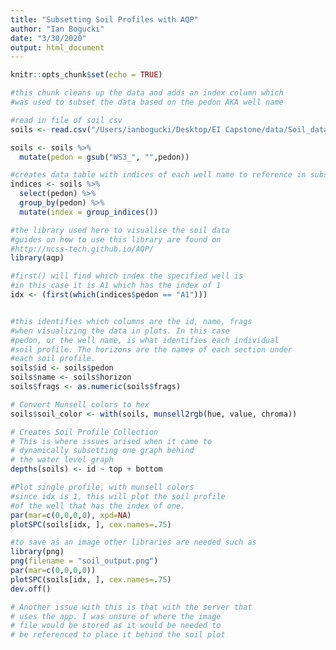 ```yaml
---
title: "Subsetting Soil Profiles with AQP"
author: "Ian Bogucki"
date: "3/30/2020"
output: html_document
---
```


```r
knitr::opts_chunk$set(echo = TRUE)
```

```r
#this chunk cleans up the data and adds an index column which 
#was used to subset the data based on the pedon AKA well name

#read in file of soil csv
soils <- read.csv("/Users/ianbogucki/Desktop/EI Capstone/data/Soil_database.csv", stringsAsFactors = FALSE)

soils <- soils %>% 
  mutate(pedon = gsub("WS3_", "",pedon))

#creates data table with indices of each well name to reference in subsetting
indices <- soils %>% 
  select(pedon) %>% 
  group_by(pedon) %>% 
  mutate(index = group_indices())

```

```r
#the library used here to visualise the soil data
#guides on how to use this library are found on 
#http://ncss-tech.github.io/AQP/
library(aqp)

#first() will find which index the specified well is
#in this case it is A1 which has the index of 1
idx <- (first(which(indices$pedon == "A1")))


#this identifies which columns are the id, name, frags
#when visualizing the data in plots. In this case
#pedon, or the well name, is what identifies each individual 
#soil profile. The horizons are the names of each section under
#each soil profile. 
soils$id <- soils$pedon
soils$name <- soils$horizon
soils$frags <- as.numeric(soils$frags)

# Convert Munsell colors to hex
soils$soil_color <- with(soils, munsell2rgb(hue, value, chroma))

# Creates Soil Profile Collection
# This is where issues arised when it came to
# dynamically subsetting one graph behind
# the water level graph
depths(soils) <- id ~ top + bottom

#Plot single profile, with munsell colors
#since idx is 1, this will plot the soil profile
#of the well that has the index of one.
par(mar=c(0,0,0,0), xpd=NA)
plotSPC(soils[idx, ], cex.names=.75)

#to save as an image other libraries are needed such as
library(png)
png(filename = "soil_output.png")
par(mar=c(0,0,0,0))
plotSPC(soils[idx, ], cex.names=.75)
dev.off()

# Another issue with this is that with the server that
# uses the app. I was unsure of where the image
# file would be stored as it would be needed to 
# be referenced to place it behind the soil plot



```
